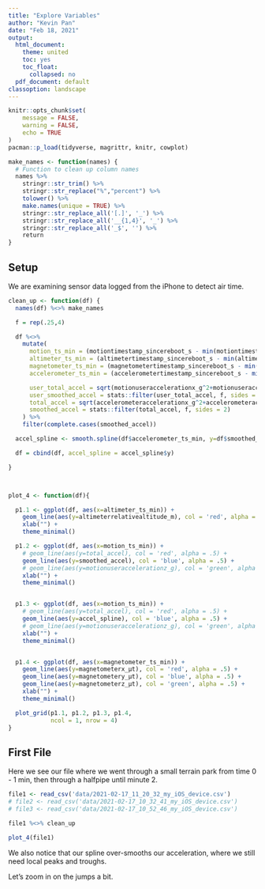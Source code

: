 ```yaml
---
title: "Explore Variables"
author: "Kevin Pan"
date: "Feb 18, 2021"
output:
  html_document:
    theme: united
    toc: yes
    toc_float:
      collapsed: no
  pdf_document: default
classoption: landscape
---
```



```r
knitr::opts_chunk$set(
	message = FALSE,
	warning = FALSE,
	echo = TRUE
)
pacman::p_load(tidyverse, magrittr, knitr, cowplot)

make_names <- function(names) {
  # Function to clean up column names
  names %>%
    stringr::str_trim() %>%
    stringr::str_replace("%","percent") %>%
    tolower() %>%
    make.names(unique = TRUE) %>%
    stringr::str_replace_all('[.]', '_') %>%
    stringr::str_replace_all('__{1,4}', '_') %>%
    stringr::str_replace_all('_$', '') %>%
    return
}

```


## Setup

We are examining sensor data logged from the iPhone to detect air time.


```r

clean_up <- function(df) {
  names(df) %<>% make_names

  f = rep(.25,4)

  df %<>%
    mutate(
      motion_ts_min = (motiontimestamp_sincereboot_s - min(motiontimestamp_sincereboot_s))/60,
      altimeter_ts_min = (altimetertimestamp_sincereboot_s - min(altimetertimestamp_sincereboot_s))/60,
      magnetometer_ts_min = (magnetometertimestamp_sincereboot_s - min(magnetometertimestamp_sincereboot_s))/60,
      accelerometer_ts_min = (accelerometertimestamp_sincereboot_s - min(accelerometertimestamp_sincereboot_s))/60,

      user_total_accel = sqrt(motionuseraccelerationx_g^2+motionuseraccelerationy_g^2+motionuseraccelerationz_g^2),
      user_smoothed_accel = stats::filter(user_total_accel, f, sides = 2),
      total_accel = sqrt(accelerometeraccelerationx_g^2+accelerometeraccelerationy_g^2+accelerometeraccelerationz_g^2),
      smoothed_accel = stats::filter(total_accel, f, sides = 2)
    ) %>%
    filter(complete.cases(smoothed_accel))

  accel_spline <- smooth.spline(df$accelerometer_ts_min, y=df$smoothed_accel, df = 1000)

  df = cbind(df, accel_spline = accel_spline$y)

}



plot_4 <- function(df){

  p1.1 <- ggplot(df, aes(x=altimeter_ts_min)) +
    geom_line(aes(y=altimeterrelativealtitude_m), col = 'red', alpha = .5) +
    xlab("") +
    theme_minimal()

  p1.2 <- ggplot(df, aes(x=motion_ts_min)) +
    # geom_line(aes(y=total_accel), col = 'red', alpha = .5) +
    geom_line(aes(y=smoothed_accel), col = 'blue', alpha = .5) +
    # geom_line(aes(y=motionuseraccelerationz_g), col = 'green', alpha = .5) +
    xlab("") +
    theme_minimal()


  p1.3 <- ggplot(df, aes(x=motion_ts_min)) +
    # geom_line(aes(y=total_accel), col = 'red', alpha = .5) +
    geom_line(aes(y=accel_spline), col = 'blue', alpha = .5) +
    # geom_line(aes(y=motionuseraccelerationz_g), col = 'green', alpha = .5) +
    xlab("") +
    theme_minimal()


  p1.4 <- ggplot(df, aes(x=magnetometer_ts_min)) +
    geom_line(aes(y=magnetometerx_µt), col = 'red', alpha = .5) +
    geom_line(aes(y=magnetometery_µt), col = 'blue', alpha = .5) +
    geom_line(aes(y=magnetometerz_µt), col = 'green', alpha = .5) +
    xlab("") +
    theme_minimal()

  plot_grid(p1.1, p1.2, p1.3, p1.4,
            ncol = 1, nrow = 4)
}

```

## First File

Here we see our file where we went through a small terrain park from time 0 - 1 min, then through a halfpipe until minute 2. 


``` r


file1 <- read_csv('data/2021-02-17_11_20_32_my_iOS_device.csv')
# file2 <- read_csv('data/2021-02-17_10_32_41_my_iOS_device.csv')
# file3 <- read_csv('data/2021-02-17_10_52_46_my_iOS_device.csv')

file1 %<>% clean_up

plot_4(file1)
``` 


We also notice that our spline over-smooths our acceleration, where we still need local peaks and troughs.  

Let's zoom in on the jumps a bit. 


